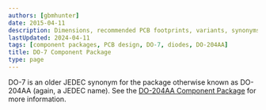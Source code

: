 ```yaml
---
authors: [gbmhunter]
date: 2015-04-11
description: Dimensions, recommended PCB footprints, variants, synonyms and more for the DO-7 (DO-204AA) component package.
lastUpdated: 2024-04-11
tags: [component packages, PCB design, DO-7, diodes, DO-204AA]
title: DO-7 Component Package
type: page
---
```


DO-7 is an older JEDEC synonym for the package otherwise known as DO-204AA (again, a JEDEC name). See the [DO-204AA Component Package](/pcb-design/component-packages/do-204aa-component-package/) for more information.
